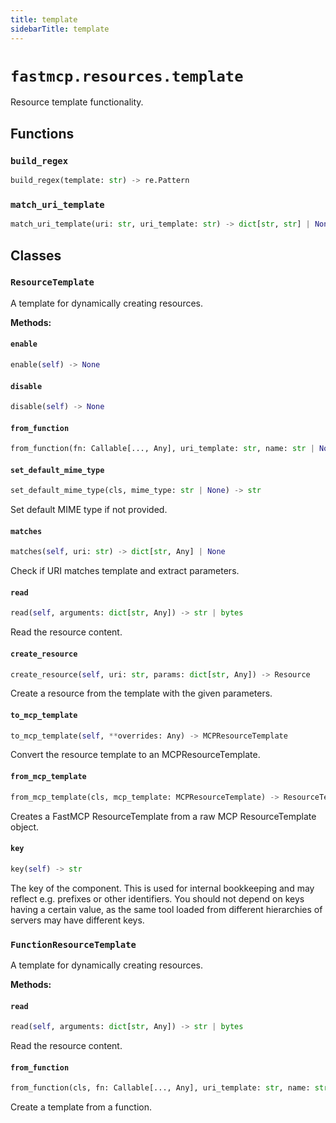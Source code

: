 ```yaml
---
title: template
sidebarTitle: template
---
```


# `fastmcp.resources.template`


Resource template functionality.

## Functions

### `build_regex` <sup><a href="https://github.com/mengzhisuoliu/fastmcp/blob/main/src/fastmcp/resources/template.py#L29" target="_blank"><Icon icon="github" style="width: 14px; height: 14px;" /></a></sup>

```python
build_regex(template: str) -> re.Pattern
```

### `match_uri_template` <sup><a href="https://github.com/mengzhisuoliu/fastmcp/blob/main/src/fastmcp/resources/template.py#L45" target="_blank"><Icon icon="github" style="width: 14px; height: 14px;" /></a></sup>

```python
match_uri_template(uri: str, uri_template: str) -> dict[str, str] | None
```

## Classes

### `ResourceTemplate` <sup><a href="https://github.com/mengzhisuoliu/fastmcp/blob/main/src/fastmcp/resources/template.py#L53" target="_blank"><Icon icon="github" style="width: 14px; height: 14px;" /></a></sup>


A template for dynamically creating resources.


**Methods:**

#### `enable` <sup><a href="https://github.com/mengzhisuoliu/fastmcp/blob/main/src/fastmcp/resources/template.py#L72" target="_blank"><Icon icon="github" style="width: 14px; height: 14px;" /></a></sup>

```python
enable(self) -> None
```

#### `disable` <sup><a href="https://github.com/mengzhisuoliu/fastmcp/blob/main/src/fastmcp/resources/template.py#L80" target="_blank"><Icon icon="github" style="width: 14px; height: 14px;" /></a></sup>

```python
disable(self) -> None
```

#### `from_function` <sup><a href="https://github.com/mengzhisuoliu/fastmcp/blob/main/src/fastmcp/resources/template.py#L89" target="_blank"><Icon icon="github" style="width: 14px; height: 14px;" /></a></sup>

```python
from_function(fn: Callable[..., Any], uri_template: str, name: str | None = None, title: str | None = None, description: str | None = None, mime_type: str | None = None, tags: set[str] | None = None, enabled: bool | None = None, annotations: Annotations | None = None, meta: dict[str, Any] | None = None) -> FunctionResourceTemplate
```

#### `set_default_mime_type` <sup><a href="https://github.com/mengzhisuoliu/fastmcp/blob/main/src/fastmcp/resources/template.py#L116" target="_blank"><Icon icon="github" style="width: 14px; height: 14px;" /></a></sup>

```python
set_default_mime_type(cls, mime_type: str | None) -> str
```

Set default MIME type if not provided.


#### `matches` <sup><a href="https://github.com/mengzhisuoliu/fastmcp/blob/main/src/fastmcp/resources/template.py#L122" target="_blank"><Icon icon="github" style="width: 14px; height: 14px;" /></a></sup>

```python
matches(self, uri: str) -> dict[str, Any] | None
```

Check if URI matches template and extract parameters.


#### `read` <sup><a href="https://github.com/mengzhisuoliu/fastmcp/blob/main/src/fastmcp/resources/template.py#L126" target="_blank"><Icon icon="github" style="width: 14px; height: 14px;" /></a></sup>

```python
read(self, arguments: dict[str, Any]) -> str | bytes
```

Read the resource content.


#### `create_resource` <sup><a href="https://github.com/mengzhisuoliu/fastmcp/blob/main/src/fastmcp/resources/template.py#L132" target="_blank"><Icon icon="github" style="width: 14px; height: 14px;" /></a></sup>

```python
create_resource(self, uri: str, params: dict[str, Any]) -> Resource
```

Create a resource from the template with the given parameters.


#### `to_mcp_template` <sup><a href="https://github.com/mengzhisuoliu/fastmcp/blob/main/src/fastmcp/resources/template.py#L150" target="_blank"><Icon icon="github" style="width: 14px; height: 14px;" /></a></sup>

```python
to_mcp_template(self, **overrides: Any) -> MCPResourceTemplate
```

Convert the resource template to an MCPResourceTemplate.


#### `from_mcp_template` <sup><a href="https://github.com/mengzhisuoliu/fastmcp/blob/main/src/fastmcp/resources/template.py#L169" target="_blank"><Icon icon="github" style="width: 14px; height: 14px;" /></a></sup>

```python
from_mcp_template(cls, mcp_template: MCPResourceTemplate) -> ResourceTemplate
```

Creates a FastMCP ResourceTemplate from a raw MCP ResourceTemplate object.


#### `key` <sup><a href="https://github.com/mengzhisuoliu/fastmcp/blob/main/src/fastmcp/resources/template.py#L182" target="_blank"><Icon icon="github" style="width: 14px; height: 14px;" /></a></sup>

```python
key(self) -> str
```

The key of the component. This is used for internal bookkeeping
and may reflect e.g. prefixes or other identifiers. You should not depend on
keys having a certain value, as the same tool loaded from different
hierarchies of servers may have different keys.


### `FunctionResourceTemplate` <sup><a href="https://github.com/mengzhisuoliu/fastmcp/blob/main/src/fastmcp/resources/template.py#L192" target="_blank"><Icon icon="github" style="width: 14px; height: 14px;" /></a></sup>


A template for dynamically creating resources.


**Methods:**

#### `read` <sup><a href="https://github.com/mengzhisuoliu/fastmcp/blob/main/src/fastmcp/resources/template.py#L197" target="_blank"><Icon icon="github" style="width: 14px; height: 14px;" /></a></sup>

```python
read(self, arguments: dict[str, Any]) -> str | bytes
```

Read the resource content.


#### `from_function` <sup><a href="https://github.com/mengzhisuoliu/fastmcp/blob/main/src/fastmcp/resources/template.py#L213" target="_blank"><Icon icon="github" style="width: 14px; height: 14px;" /></a></sup>

```python
from_function(cls, fn: Callable[..., Any], uri_template: str, name: str | None = None, title: str | None = None, description: str | None = None, mime_type: str | None = None, tags: set[str] | None = None, enabled: bool | None = None, annotations: Annotations | None = None, meta: dict[str, Any] | None = None) -> FunctionResourceTemplate
```

Create a template from a function.

